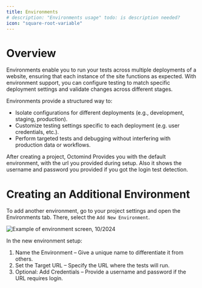 ```yaml
---
title: Environments
# description: "Environments usage" todo: is description needed?
icon: "square-root-variable"
---
```


# Overview

Environments enable you to run your tests across multiple deployments of a website, ensuring that each instance of the
site functions as expected. With environment support, you can configure testing to match specific deployment settings
and validate changes across different stages.

Environments provide a structured way to:

- Isolate configurations for different deployments (e.g., development, staging, production).
- Customize testing settings specific to each deployment (e.g. user credentials, etc.).
- Perform targeted tests and debugging without interfering with production data or workflows.

After creating a project, Octomind Provides you with the default environment, with the url you provided during setup.
Also it shows the username and password you provided if you got the login test detection.

# Creating an Additional Environment

To add another environment, go to your project settings and open the Environments tab.
There, select the `Add New Environment`.

<Frame caption="Example of environment screen, 10/2024">
  <img
    src="/images/advanced/environments.png"
    alt="Example of environment screen, 10/2024"
  />
</Frame>

In the new environment setup:

1. Name the Environment – Give a unique name to differentiate it from others.
2. Set the Target URL – Specify the URL where the tests will run.
3. Optional: Add Credentials – Provide a username and password if the URL requires login.
